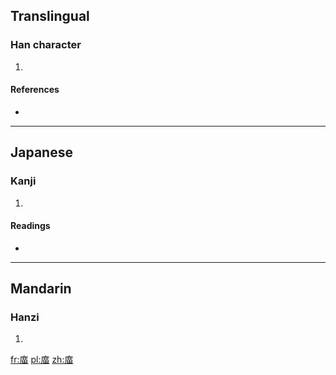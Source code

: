 {{also|廟|庙}}
==Translingual==

===Han character===
{{Han char|rn=53|rad=广|as=09|sn=12|four=|canj=戈廿田 (ITW)}}

# {{defn|Han|sort=广09}}

====References====
* {{Han ref|kx=0348.160|dkj=09400|dj=0659.070|hdz=20892.060|uh=5EBF|ud=24255}}

----

==Japanese==

===Kanji===
{{ja-kanji|grade=|rs=广09}}

# {{defn|Japanese|sort=广09}}

====Readings====
* {{ja-readings|on=[[びょう]] (byō)|goon=[[みょう]] (myō)|kun=[[みたまや]] (mitamaya)}}

----

==Mandarin==

===Hanzi===
{{cmn-hanzi|pin=[[miào]] ([[miao4]])|wg=miao<sup>4</sup>}}

# {{defn|Mandarin|sort=广09}}

[[fr:庿]]
[[pl:庿]]
[[zh:庿]]